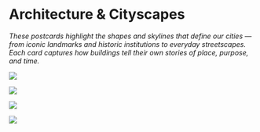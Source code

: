 # Architecture & Cityscapes

*These postcards highlight the shapes and skylines that define our cities — from iconic landmarks and historic institutions to everyday streetscapes. Each card captures how buildings tell their own stories of place, purpose, and time.*

:::{layout-ncol="2"}
![](sandiego-front.webp){fig-alt="postcard front" group="sandiego-downtown"}

![](sandiego-back-address-crop.webp){fig-alt="Back of the postcard with a message from the sender as mentioned in the figure caption" group="sandiego-downtown"}
:::

:::{layout-ncol="2"}
![](illinois-front.webp){fig-alt="postcard front" group="illinois"}

![](illinois-back-address-crop.webp){fig-alt="Back of the postcard with a message from the sender as mentioned in the figure caption" group="illinois"}
:::